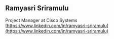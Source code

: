 ## Ramyasri Sriramulu 

Project Manager at Cisco Systems  
[https://www.linkedin.com/in/ramyasri-sriramulu](https://www.linkedin.com/in/ramyasri-sriramulu) 